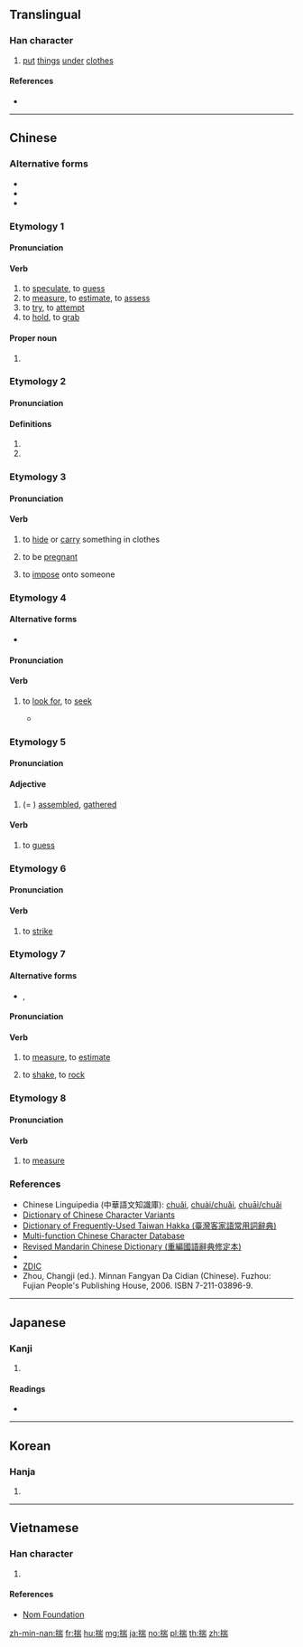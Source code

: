 ==Translingual==

===Han character===
{{Han char|rn=64|rad=手|as=09|sn=12|four=52027|canj=QUMB|ids=⿰扌耑}}

# [[put]] [[thing]]s [[under]] [[clothes]]

====References====
* {{Han ref|kx=0443.130|dkj=12371|dj=0794.130|hdz=31917.060|uh=63E3|ud=25571|bh=B4A2|bd=46242}}

----

==Chinese==
{{zh-forms}}

===Alternative forms===
* {{zh-l|𢭍}}
* {{zh-l|𢰚}}
* {{zh-l|㪜}}

===Etymology 1===

====Pronunciation====
{{zh-pron
|m=chuǎi
|c=ceoi2,cyun2
|mn=chhóe
|mc=1
|oc=1,2
|cat=v,pn
}}

====Verb====
{{zh-verb}}

# to [[speculate]], to [[guess]]
# to [[measure]], to [[estimate]], to [[assess]]
# to [[try]], to [[attempt]]
# to [[hold]], to [[grab]]

====Proper noun====
{{zh-proper noun}}

# {{surname|lang=zh}}

===Etymology 2===

====Pronunciation====
{{zh-pron
|m=揣
|c=
|mn=
|cat=
}}

====Definitions====
{{zh-hanzi}}

# {{zh-only used in|囊揣}}
# {{zh-only used in|掙揣}}

===Etymology 3===

====Pronunciation====
{{zh-pron
|m=chuāi,chuǎi,2nb=Taiwan
|c=
|mn=
|cat=v
}}

====Verb====
{{zh-verb}}

# to [[hide]] or [[carry]] something in clothes
# {{zh-obsolete}} to be [[pregnant]]
# {{zh-obsolete}} to [[impose]] onto someone

===Etymology 4===

====Alternative forms====
* {{zh-l|找|tr=-}}

====Pronunciation====
{{zh-pron
|mn=chhē/chhōe
|mn-t=cuê7
|cat=v
}}

====Verb====
{{zh-verb}}

# {{lb|zh|Min Nan}} to [[look for]], to [[seek]]
#* {{zh-x|明知 愛情 是 毒藥，偏偏 一 喙\嘴 共\甲 啉\喝 落；等到 情 火 一直 燒，'''找''' 無 止痛 的 解藥。|[I] clearly knew love is a poison, [but I] still drank it; by the time the fire of love was ceaselessly burning, [I still] could not '''find''' a painkilling antidote.|MN|tr=Bêng-chai ài-chêng sī to̍k-io̍h, phian-phian chi̍t chhùi kā lim lo̍h; tán kah chîng hóe it-ti̍t sio, '''chhōe''' bô chí-thiàⁿ ê kái-io̍h.|ref={{lang|zh|{{w|lang=zh|蕭玉芬}}}}, {{lang|zh|毒藥}}}}

===Etymology 5===

====Pronunciation====
{{zh-pron
|m=tuán
|c=
|mn=
|h=pfs=thòn
|mc=
|oc=
|cat=a,v
}}

====Adjective====
{{zh-adj}}

# {{zh-obsolete}} (= {{zh-l|敦}}) [[assemble]]d, [[gather]]ed

====Verb====
{{zh-verb}} {{tcx|Hakka|lang=zh}}

# to [[guess]]

===Etymology 6===

====Pronunciation====
{{zh-pron
|m=zhuī
|c=
|mn=
|mc=
|oc=
|cat=v
}}

====Verb====
{{zh-verb}}

# {{zh-obsolete}} to [[strike]]

===Etymology 7===

====Alternative forms====
* {{zh-l|挆}}, {{zh-l|挅}}

====Pronunciation====
{{zh-pron
|m=duǒ
|c=
|mn=
|mc=2
|oc=n,1
|cat=v
}}

====Verb====
{{zh-verb}}

# {{zh-obsolete}} to [[measure]], to [[estimate]]
# {{zh-obsolete}} to [[shake]], to [[rock]]

===Etymology 8===

====Pronunciation====
{{zh-pron
|m=chuàn
|c=
|mn=
|mc=
|oc=
|cat=v
}}

====Verb====
{{zh-verb}}

# {{zh-obsolete}} to [[measure]]

===References===
* Chinese Linguipedia (中華語文知識庫): [http://chinese-linguipedia.org/clk/search/%E6%8F%A3/91315/187036 chuǎi], [http://chinese-linguipedia.org/clk/search/%E6%8F%A3/91315/187037 chuài/chuǎi], [http://chinese-linguipedia.org/clk/search/%E6%8F%A3/91315/187038 chuāi/chuǎi]
* [http://dict2.variants.moe.edu.tw/variants/rbt/word_attribute.rbt?quote_code=QTAxNjIz Dictionary of Chinese Character Variants]
* [http://hakka.dict.edu.tw/hakkadict/result_detail.jsp?n_no=13131&soundtype=0&sample=%E6%8F%A3 Dictionary of Frequently-Used Taiwan Hakka (臺灣客家語常用詞辭典)]
* [http://humanum.arts.cuhk.edu.hk/Lexis/lexi-mf/search.php?word=%E6%8F%A3 Multi-function Chinese Character Database]
* [http://dict.revised.moe.edu.tw/cgi-bin/newDict/dict.sh?idx=dict.idx&cond=%5E%B4%A2%24&pieceLen=50&fld=1&cat=&imgFont=1 Revised Mandarin Chinese Dictionary (重編國語辭典修定本)]
* {{thcwd|8434}}
* [http://www.zdic.net/z/1a/js/63E3.htm ZDIC]
* Zhou, Changji (ed.). Minnan Fangyan Da Cidian (Chinese). Fuzhou: Fujian People's Publishing House, 2006. ISBN 7-211-03896-9.

----

==Japanese==

===Kanji===
{{ja-kanji|grade=|rs=手09}}

# {{defn|lang=ja|sort=手09}}

====Readings====
* {{ja-readings|on=[[し]] (shi), [[すい]] (sui), [[たん]] (tan)|kun=[[はかる]] (hakaru), [[こころみる]] (kokoromiru), [[さだめる]] (sadameru)}}

----

==Korean==

===Hanja===
{{ko-hanja|hangeul=[[취]], [[타]]|eumhun=|rv=chwi, ta|mr=ch'wi, t'a|y=chwi, tha}}

# {{defn|lang=ko|sort=手09}}

----

==Vietnamese==

===Han character===
{{vi-readings|rs=手09|hanviet=[[suý]], [[suỷ]]}}

# {{defn|lang=vi|sort=手09}}

====References====
* [http://nomfoundation.org/common/nom_details.php?codepoint=63e3 Nom Foundation]

[[zh-min-nan:揣]]
[[fr:揣]]
[[hu:揣]]
[[mg:揣]]
[[ja:揣]]
[[no:揣]]
[[pl:揣]]
[[th:揣]]
[[zh:揣]]